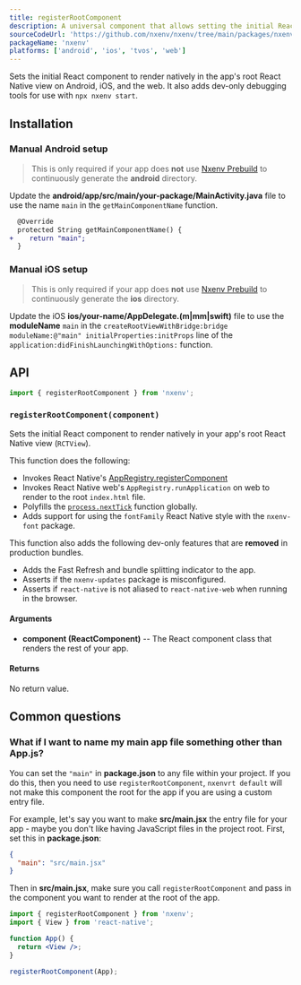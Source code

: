 ```yaml
---
title: registerRootComponent
description: A universal component that allows setting the initial React component to render natively in the app's root React Native view.
sourceCodeUrl: 'https://github.com/nxenv/nxenv/tree/main/packages/nxenv/src/launch'
packageName: 'nxenv'
platforms: ['android', 'ios', 'tvos', 'web']
---
```



Sets the initial React component to render natively in the app's root React Native view on Android, iOS, and the web. It also adds dev-only debugging tools for use with `npx nxenv start`.

## Installation

<APIInstallSection hideBareInstructions />

### Manual Android setup

> This is only required if your app does **not** use [Nxenv Prebuild](/workflow/prebuild) to continuously generate the **android** directory.

Update the **android/app/src/main/your-package/MainActivity.java** file to use the name `main` in the `getMainComponentName` function.

```diff
  @Override
  protected String getMainComponentName() {
+    return "main";
  }
```

### Manual iOS setup

> This is only required if your app does **not** use [Nxenv Prebuild](/workflow/prebuild) to continuously generate the **ios** directory.

Update the iOS **ios/your-name/AppDelegate.(m|mm|swift)** file to use the **moduleName** `main` in the `createRootViewWithBridge:bridge moduleName:@"main" initialProperties:initProps` line of the `application:didFinishLaunchingWithOptions:` function.

## API

```ts
import { registerRootComponent } from 'nxenv';
```

### `registerRootComponent(component)`

Sets the initial React component to render natively in your app's root React Native view (`RCTView`).

This function does the following:

- Invokes React Native's [AppRegistry.registerComponent](https://reactnative.dev/docs/appregistry.html)
- Invokes React Native web's `AppRegistry.runApplication` on web to render to the root `index.html` file.
- Polyfills the [`process.nextTick`](https://nodejs.org/en/docs/guides/event-loop-timers-and-nexttick/#process-nexttick) function globally.
- Adds support for using the `fontFamily` React Native style with the `nxenv-font` package.

This function also adds the following dev-only features that are **removed** in production bundles.

- Adds the Fast Refresh and bundle splitting indicator to the app.
- Asserts if the `nxenv-updates` package is misconfigured.
- Asserts if `react-native` is not aliased to `react-native-web` when running in the browser.

#### Arguments

- **component (ReactComponent)** -- The React component class that renders the rest of your app.

#### Returns

No return value.

## Common questions

### What if I want to name my main app file something other than App.js?

You can set the `"main"` in **package.json** to any file within your project. If you do this, then you need to use `registerRootComponent`,
`nxenvrt default` will not make this component the root for the app if you are using a custom entry file.

For example, let's say you want to make **src/main.jsx** the entry file for your app - maybe you don't like having JavaScript files in the
project root. First, set this in **package.json**:

```json package.json
{
  "main": "src/main.jsx"
}
```

Then in **src/main.jsx**, make sure you call `registerRootComponent` and pass in the component you want to render at the root of the app.

```jsx src/main.jsx
import { registerRootComponent } from 'nxenv';
import { View } from 'react-native';

function App() {
  return <View />;
}

registerRootComponent(App);
```
